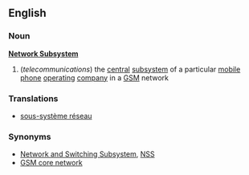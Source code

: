 ==English==
===Noun===
'''[[Network Subsystem]]'''
#(''telecommunications'') the [[central]] [[subsystem]] of a particular [[mobile phone]] [[operating]] [[company]] in a [[GSM]] network
===Translations===
*[[sous-système réseau]]
===Synonyms===
* [[Network and Switching Subsystem]], [[NSS]]
* [[GSM core network]]
